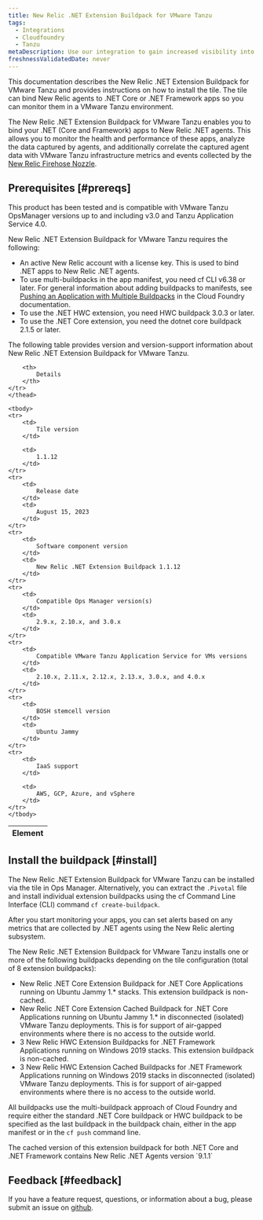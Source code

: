 ```yaml
---
title: New Relic .NET Extension Buildpack for VMware Tanzu
tags:
  - Integrations
  - Cloudfoundry
  - Tanzu
metaDescription: Use our integration to gain increased visibility into the performance of your VMware Tanzu environment.
freshnessValidatedDate: never
---
```




This documentation describes the New Relic .NET Extension Buildpack for VMware Tanzu and provides instructions on how to install the tile. The tile can bind New Relic agents to .NET Core or .NET Framework apps so you can monitor them in a VMware Tanzu environment.

The New Relic .NET Extension Buildpack for VMware Tanzu enables you to bind your .NET (Core and Framework) apps to New Relic .NET agents. This allows you to monitor the health and performance of these apps, analyze the data captured by agents, and additionally correlate the captured agent data with
VMware Tanzu infrastructure metrics and events collected by the [New Relic Firehose Nozzle](https://network.pivotal.io/products/nr-firehose-nozzle/).

## Prerequisites [#prereqs]

This product has been tested and is compatible with VMware Tanzu OpsManager versions up to and including v3.0 and Tanzu Application Service 4.0.

New Relic .NET Extension Buildpack for VMware Tanzu requires the following:

* An active New Relic account with a license key. This is used to bind .NET apps to New Relic .NET agents.
* To use multi-buildpacks in the app manifest, you need cf CLI v6.38 or later.
For general information about adding buildpacks to manifests, see [Pushing an Application with Multiple Buildpacks](https://docs.pivotal.io/application-service/buildpacks/use-multiple-buildpacks.html) in the Cloud Foundry documentation.
* To use the .NET HWC extension, you need HWC buildpack 3.0.3 or later.
* To use the .NET Core extension, you need the dotnet core buildpack 2.1.5 or later.


The following table provides version and version-support information about New Relic .NET Extension Buildpack for VMware Tanzu.

<table>
    <thead>
    <tr>
        <th>
            Element
        </th>

        <th>
            Details
        </th>
    </tr>
    </thead>

    <tbody>
    <tr>
        <td>
            Tile version
        </td>

        <td>
            1.1.12
        </td>
    </tr>
    <tr>
        <td>
            Release date
        </td>
        <td>
            August 15, 2023
        </td>
    </tr>
    <tr>
        <td>
            Software component version
        </td>
        <td>
            New Relic .NET Extension Buildpack 1.1.12
        </td>
    </tr>
    <tr>
        <td>
            Compatible Ops Manager version(s)
        </td>
        <td>
            2.9.x, 2.10.x, and 3.0.x
        </td>
    </tr>
    <tr>
        <td>
            Compatible VMware Tanzu Application Service for VMs versions
        </td>
        <td>
            2.10.x, 2.11.x, 2.12.x, 2.13.x, 3.0.x, and 4.0.x
        </td>
    </tr>
    <tr>
        <td>
            BOSH stemcell version
        </td>
        <td>
            Ubuntu Jammy
        </td>
    </tr>
    <tr>
        <td>
            IaaS support
        </td>

        <td>
            AWS, GCP, Azure, and vSphere
        </td>
    </tr>
    </tbody>
</table>

## Install the buildpack [#install]

The New Relic .NET Extension Buildpack for VMware Tanzu can be installed via the tile in Ops Manager. Alternatively, you can extract the `.Pivotal` file and install individual extension buildpacks using the cf Command Line Interface (CLI) command `cf create-buildpack`.

After you start monitoring your apps, you can set alerts based on any metrics that are collected by .NET agents using the New Relic alerting subsystem.

The New Relic .NET Extension Buildpack for VMware Tanzu installs one or more of the following buildpacks depending on the tile configuration (total of 8 extension buildpacks):

* New Relic .NET Core Extension Buildpack for .NET Core Applications running on Ubuntu Jammy 1.* stacks. This extension buildpack is non-cached.
* New Relic .NET Core Extension Cached Buildpack for .NET Core Applications running on Ubuntu Jammy 1.* in disconnected (isolated) VMware Tanzu deployments. This is for support of air-gapped environments where there is no access to the outside world.
* 3 New Relic HWC Extension Buildpacks for .NET Framework Applications running on Windows 2019 stacks. This extension buildpack is non-cached.
* 3 New Relic HWC Extension Cached Buildpacks for .NET Framework Applications running on Windows 2019 stacks in disconnected (isolated) VMware Tanzu deployments. This is for support of air-gapped environments where there is no access to the outside world.

All buildpacks use the multi-buildpack approach of Cloud Foundry and require either the standard .NET Core buildpack or HWC buildpack to be specified as the last buildpack in the buildpack chain, either in the app manifest or in the `cf push` command line.

<Callout variant="important">
    The cached version of this extension buildpack for both .NET Core and .NET Framework contains New Relic .NET Agents version `9.1.1`
</Callout>

## Feedback [#feedback]

If you have a feature request, questions, or information about a bug, please submit an issue on [github](https://github.com/newrelic/newrelic-dotnet-buildpack-tile/issues).
